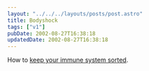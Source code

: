 ```yaml
---
layout: "../../../layouts/posts/post.astro"
title: Bodyshock
tags: ["v1"]
pubDate: 2002-08-27T16:38:18
updatedDate: 2002-08-27T16:38:18
---
```


How to [keep your immune system sorted][1].

[1]: http://www.bbc.co.uk/dna/h2g2/A561917 "H2G2 Entry: Keep your immune system sorted"
